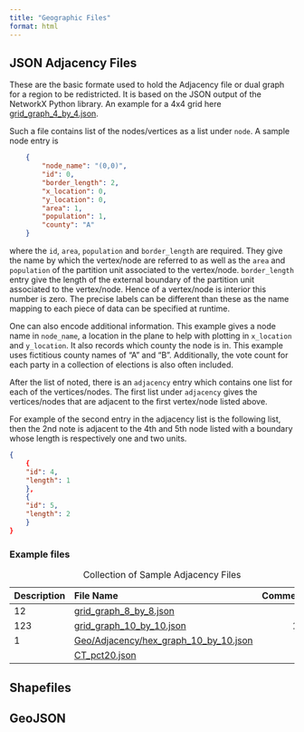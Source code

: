 ```yaml
---
title: "Geographic Files"
format: html
---
```

## JSON Adjacency Files

These are the basic formate used to hold the Adjacency file or dual graph for a region to be redistricted. It is based on the JSON output of the NetworkX Python library. An example for a 4x4 grid here [grid_graph_4_by_4.json](Geo/Adjacency/grid_graph_4_by_4.json). 

Such a file contains  list of the nodes/vertices as a list under `node`. A sample node entry is
```JSON
    {
        "node_name": "(0,0)",
        "id": 0,
        "border_length": 2,
        "x_location": 0,
        "y_location": 0,
        "area": 1,
        "population": 1,
        "county": "A"
    }
```
where the `id`, `area`, `population` and `border_length` are required. They give the name by which the vertex/node are referred to as well as the `area` and `population` of the partition unit associated to the vertex/node. `border_length` entry give the length of the external boundary of the partition unit associated to the vertex/node. Hence of a vertex/node is interior this number is zero. The precise labels can be different than these as the name mapping to each piece of data can be specified at runtime.

One can also encode additional information. This example gives a node name in `node_name`, a location in the plane to help with plotting in `x_location` and `y_location`. It also records which county the node is in. This example uses fictitious county names of "A" and "B". Additionally, the vote count for each party in a collection of elections is also often included. 

After the list of noted, there is an `adjacency` entry which contains one list for each of the vertices/nodes. The first list under `adjacency` gives the vertices/nodes that are adjacent to the first vertex/node listed above. 

For example of the second entry in the adjacency list is the following list, then the 2nd note is adjacent to the 4th and 5th node listed with a boundary whose length is respectively one and two units.
```JSON
{
    {
    "id": 4,
    "length": 1
    },
    {
    "id": 5,
    "length": 2
    }
}
```

### Example files

| Description | File Name | Comments  |
|---------|:-----|------:|
| 12      | [grid_graph_8_by_8.json](Geo/Adjacency/grid_graph_8_by_8.json) |    12 | 
| 123     | [grid_graph_10_by_10.json](Geo/Adjacency/grid_graph_10_by_10.json)  |   123 | 
| 1       | [Geo/Adjacency/hex_graph_10_by_10.json](Geo/Adjacency/hex_graph_10_by_10.json)   |     1 | 
| | [CT_pct20.json](Geo/Adjacency/CT_pct20.json)|   |

: Collection of Sample Adjacency Files

## Shapefiles

## GeoJSON
